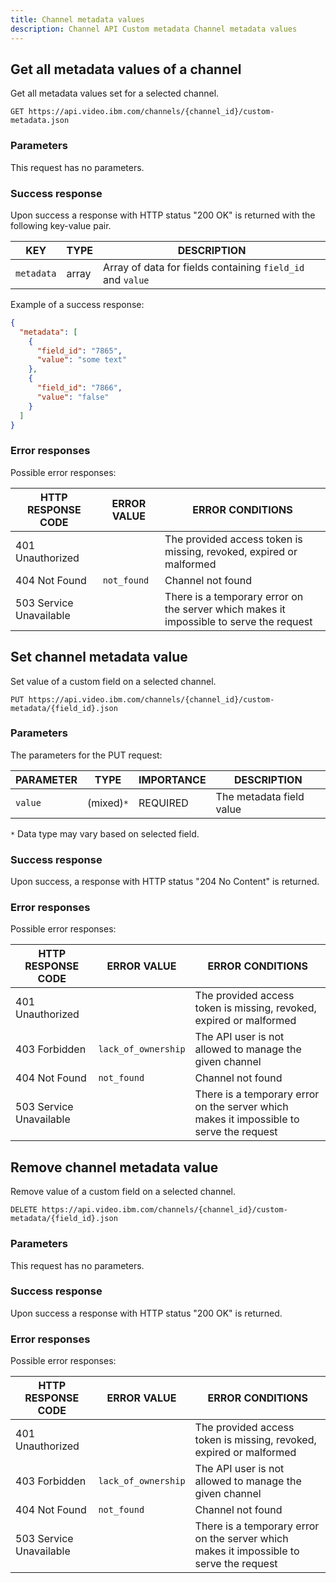 ```yaml
---
title: Channel metadata values
description: Channel API Custom metadata Channel metadata values
---
```


## Get all metadata values of a channel

Get all metadata values set for a selected channel.

```
GET https://api.video.ibm.com/channels/{channel_id}/custom-metadata.json
```

### Parameters

This request has no parameters.

### Success response

Upon success a response with HTTP status "200 OK" is returned with the following key-value pair.

| KEY        | TYPE  | DESCRIPTION                                              |
| ---------- | ----- | -------------------------------------------------------- |
| `metadata` | array | Array of data for fields containing `field_id` and `value` |

Example of a success response:

```json
{
  "metadata": [
    {
      "field_id": "7865",
      "value": "some text"
    },
    {
      "field_id": "7866",
      "value": "false"
    }
  ]
}
```

### Error responses

Possible error responses:

| HTTP RESPONSE CODE      | ERROR VALUE | ERROR CONDITIONS                                                                        |
| ----------------------- | ----------- | --------------------------------------------------------------------------------------- |
| 401 Unauthorized        |             | The provided access token is missing, revoked, expired or malformed                     |
| 404 Not Found           | `not_found` | Channel not found                                                                       |
| 503 Service Unavailable |             | There is a temporary error on the server which makes it impossible to serve the request |

## Set channel metadata value

Set value of a custom field on a selected channel.

```
PUT https://api.video.ibm.com/channels/{channel_id}/custom-metadata/{field_id}.json
```

### Parameters

The parameters for the PUT request:

| PARAMETER | TYPE       | IMPORTANCE | DESCRIPTION              |
| --------- | ---------- | ---------- | ------------------------ |
| `value`   | (mixed)`*` | REQUIRED   | The metadata field value |

`*` Data type may vary based on selected field.

### Success response

Upon success, a response with HTTP status "204 No Content" is returned.

### Error responses

Possible error responses:

| HTTP RESPONSE CODE      | ERROR VALUE         | ERROR CONDITIONS                                                                        |
| ----------------------- | ------------------- | --------------------------------------------------------------------------------------- |
| 401 Unauthorized        |                     | The provided access token is missing, revoked, expired or malformed                     |
| 403 Forbidden           | `lack_of_ownership` | The API user is not allowed to manage the given channel                                 |
| 404 Not Found           | `not_found`         | Channel not found                                                                       |
| 503 Service Unavailable |                     | There is a temporary error on the server which makes it impossible to serve the request |

## Remove channel metadata value

Remove value of a custom field on a selected channel.

```
DELETE https://api.video.ibm.com/channels/{channel_id}/custom-metadata/{field_id}.json
```

### Parameters

This request has no parameters.

### Success response

Upon success a response with HTTP status "200 OK" is returned.

### Error responses

Possible error responses:

| HTTP RESPONSE CODE      | ERROR VALUE         | ERROR CONDITIONS                                                                        |
| ----------------------- | ------------------- | --------------------------------------------------------------------------------------- |
| 401 Unauthorized        |                     | The provided access token is missing, revoked, expired or malformed                     |
| 403 Forbidden           | `lack_of_ownership` | The API user is not allowed to manage the given channel                                 |
| 404 Not Found           | `not_found`         | Channel not found                                                                       |
| 503 Service Unavailable |                     | There is a temporary error on the server which makes it impossible to serve the request |
